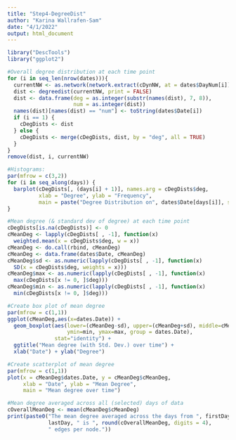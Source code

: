 ```yaml
---
title: "Step4-DegreeDist"
author: "Karina Wallrafen-Sam"
date: "4/1/2022"
output: html_document
---
```


```r
library("DescTools")
library("ggplot2")

#Overall degree distribution at each time point
for (i in seq_len(nrow(dates))){
  currentNW <- as.network(network.extract(cDynNW, at = dates$DayNum[i]))
  dist <- degreedist(currentNW, print = FALSE)
  dist <- data.frame(deg = as.integer(substr(names(dist), 7, 8)),
                     num = as.integer(dist))
  names(dist)[names(dist) == "num"] <- toString(dates$Date[i])
  if (i == 1) {
    cDegDists <- dist
  } else {
    cDegDists <- merge(cDegDists, dist, by = "deg", all = TRUE)
  }
}
remove(dist, i, currentNW)

#Histograms:
par(mfrow = c(3,2))
for (i in seq_along(days)) {
  barplot(cDegDists[, (days[i] + 1)], names.arg = cDegDists$deg, 
          xlab = "Degree", ylab = "Frequency", 
          main = paste("Degree Distribution on", dates$Date[days[i]], sep=" "))
}

#Mean degree (& standard dev of degree) at each time point
cDegDists[is.na(cDegDists)] <- 0 
cMeanDeg <- lapply(cDegDists[ , -1], function(x) 
  weighted.mean(x = cDegDists$deg, w = x))
cMeanDeg <- do.call(rbind, cMeanDeg)
cMeanDeg <- data.frame(dates$Date, cMeanDeg)
cMeanDeg$sd <- as.numeric(lapply(cDegDists[ , -1], function(x) 
  SD(x = cDegDists$deg, weights = x)))
cMeanDeg$max <- as.numeric(lapply(cDegDists[ , -1], function(x) 
  max(cDegDists[x != 0, ]$deg)))
cMeanDeg$min <- as.numeric(lapply(cDegDists[ , -1], function(x) 
  min(cDegDists[x != 0, ]$deg)))

#Create box plot of mean degree
par(mfrow = c(1,1))
ggplot(cMeanDeg,aes(x=dates.Date)) + 
  geom_boxplot(aes(lower=(cMeanDeg-sd), upper=(cMeanDeg+sd), middle=cMeanDeg, 
                   ymin=min, ymax=max, group = dates.Date), 
               stat="identity") + 
  ggtitle("Mean degree (with Std. Dev.) over time") +
  xlab("Date") + ylab("Degree")

#Create scatterplot of mean degree
par(mfrow = c(1,1))
plot(x = cMeanDeg$dates.Date, y = cMeanDeg$cMeanDeg, 
     xlab = "Date", ylab = "Mean Degree",
     main = "Mean degree over time")

#Mean degree averaged across all (selected) days of data
cOverallMeanDeg <- mean(cMeanDeg$cMeanDeg)
print(paste0("The mean degree averaged across the days from ", firstDay, " to ", 
             lastDay, " is ", round(cOverallMeanDeg, digits = 4), 
             " edges per node."))
```
